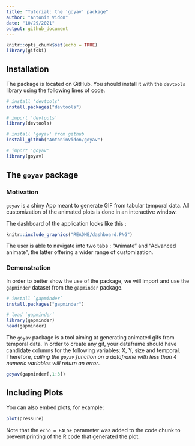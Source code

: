 ```yaml
---
title: "Tutorial: the 'goyav' package"
author: "Antonin Vidon"
date: "10/29/2021"
output: github_document
---
```


```r
knitr::opts_chunk$set(echo = TRUE)
library(gifski)
```

## Installation

The package is located on GitHub. You should install it with the `devtools` library using the following lines of code.


```r
# install 'devtools'
install.packages("devtools")

# import 'devtools'
library(devtools)

# install 'goyav' from github
install_github("AntoninVidon/goyav")
```

```r
# import 'goyav'
library(goyav)
```

## The `goyav` package

### Motivation

`goyav` is a shiny App meant to generate GIF from tabular temporal data. All customization of the animated plots is done in an interactive window.

The dashboard of the application looks like this :

```r
knitr::include_graphics("README/dashboard.PNG")
```

The user is able to navigate into two tabs : "Animate" and "Advanced animate", the latter offering a wider range of customization.

### Demonstration

In order to better show the use of the package, we will import and use the `gapminder` dataset from the `gapminder` package.

```r
# install `gapminder`
install.packages("gapminder")
```

```r
# load `gapminder`
library(gapminder)
head(gapminder)
```

The `goyav` package is a tool aiming at generating animated gifs from temporal data. In order to create any gif, your dataframe should have candidate columns for the following variables: X, Y, size and temporal. Therefore, *calling the `goyav` function on a dataframe with less than 4 numeric variables will return an error*.

```r
goyav(gapminder[,1:3])
```

## Including Plots

You can also embed plots, for example:

```r
plot(pressure)
```

Note that the `echo = FALSE` parameter was added to the code chunk to prevent printing of the R code that generated the plot.
